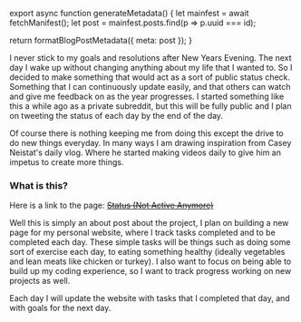 

export async function generateMetadata() {
  let mainfest = await fetchManifest();
  let post = mainfest.posts.find(p => p.uuid === id);

  return formatBlogPostMetadata({ meta: post });
}

<BlogPage id={id}>


I never stick to my goals and resolutions after New Years Evening. The next day
I wake up without changing anything about my life that I wanted to. So I decided
to make something that would act as a sort of public status check. Something
that I can continuously update easily, and that others can watch and give me
feedback on as the year progresses. I started something like this a while ago as
a private subreddit, but this will be fully public and I plan on tweeting the
status of each day by the end of the day.

Of course there is nothing keeping me from doing this except the drive to do new
things everyday. In many ways I am drawing inspiration from Casey Neistat's
daily vlog. Where he started making videos daily to give him an impetus to
create more things.

### What is this?

Here is a link to the page:
~~[Status (Not Active Anymore)](http://matthamlin.me/status.html)~~

Well this is simply an about post about the project, I plan on building a new
page for my personal website, where I track tasks completed and to be completed
each day. These simple tasks will be things such as doing some sort of exercise
each day, to eating something healthy (ideally vegetables and lean meats like
chicken or turkey). I also want to focus on being able to build up my coding
experience, so I want to track progress working on new projects as well.

Each day I will update the website with tasks that I completed that day, and
with goals for the next day.


</BlogPage>